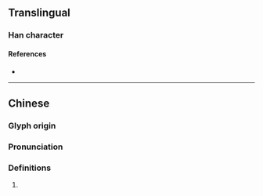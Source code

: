 {{character info/new}}
==Translingual==

===Han character===
{{Han char|rn=96|rad=玉|as=06|sn=10|four=18161|canj=MGOMR|ids=⿰𤣩合}}

====References====
* {{Han ref|kx=0731.130|dkj=20969|dj=1142.240|hdz=21112.020|uh=73E8|ud=29672|bh=D2BB|bd=53947}}

----

==Chinese==
{{zh-forms}}

===Glyph origin===
{{Han etym}}

===Pronunciation===
{{zh-pron
|m=xiá
|c=hap6,haap6
|mc=y
|oc=y
|cat=
}}

===Definitions===
{{zh-hanzi}}

# {{rfdef|zh}}